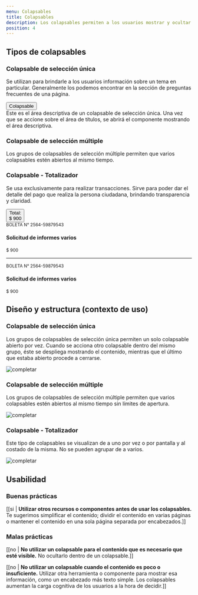 ```yaml
---
menu: Colapsables
title: Colapsables
description: Los colapsables permiten a los usuarios mostrar y ocultar secciones de contenido relacionado en una página.
position: 4
---
```


## Tipos de colapsables

### Colapsable de selección única

Se utilizan para brindarle a los usuarios información sobre un tema en particular. Generalmente los podemos encontrar en la sección de preguntas frecuentes de una página.

<div class="content-2">
  <div class="accordion" id="accordionExample">
    <div class="card">
      <button
        class="card-header collapsed card-link accordion-card-icon"
        data-toggle="collapse"
        data-target="#collapseEight"
      >
        Colapsable
      </button>
      <div id="collapseEight" class="collapse" data-parent="#accordion">
        <div class="card-body">
          Este es el área descriptiva de un colapsable de selección única. Una vez que se accione sobre el área de
          títulos, se abrirá el componente mostrando el área descriptiva.
        </div>
      </div>
    </div>
  </div>
</div>

### Colapsable de selección múltiple

Los grupos de colapsables de selección múltiple permiten que varios colapsables estén abiertos al mismo tiempo.

### Colapsable - Totalizador

Se usa exclusivamente para realizar transacciones. Sirve para poder dar el detalle del pago que realiza la persona ciudadana, brindando transparencia y claridad.

<div class="content-2">
  <div class="accordion" id="accordionExample">
    <div class="card">
      <button class="card-header collapsed card-link card-info" data-toggle="collapse" data-target="#collapseFive">
        <span class="collpase-title">Total:</span>
        <br />
        <span class="collpase-subtitle">$ 900</span>
      </button>
      <div id="collapseFive" class="collapse" data-parent="#accordion">
        <div class="card-body">
          <small>BOLETA N° 2564-59879543</small>
          <h4 class="mb-0">Solicitud de informes varios</h4>
          <small>$ 900</small>
          <hr />
          <small>BOLETA N° 2564-59879543</small>
          <h4 class="mb-0">Solicitud de informes varios</h4>
          <small>$ 900</small>
        </div>
      </div>
    </div>
  </div>
</div>

## Diseño y estructura (contexto de uso)

### Colapsable de selección única

Los grupos de colapsables de selección única permiten un solo colapsable abierto por vez. Cuando se acciona otro colapsable dentro del mismo grupo, éste se despliega mostrando el contenido, mientras que el último que estaba abierto procede a cerrarse.

![completar](/componentes/colapsable/collapse_simple.png)

### Colapsable de selección múltiple

Los grupos de colapsables de selección múltiple permiten que varios colapsables estén abiertos al mismo tiempo sin límites de apertura.

![completar](/componentes/colapsable/collapse_multiple.png)

### Colapsable - Totalizador

Este tipo de colapsables se visualizan de a uno por vez o por pantalla y al costado de la misma. No se pueden agrupar de a varios.

![completar](/componentes/colapsable/collapse_totalizador.png)

## Usabilidad

### Buenas prácticas

[[si | **Utilizar otros recursos o componentes antes de usar los colapsables.** Te sugerimos simplificar el contenido; dividir el contenido en varias páginas o mantener el contenido en una sola página separada por encabezados.]]

### Malas prácticas

[[no | **No utilizar un colapsable para el contenido que es necesario que esté visible.** No ocultarlo dentro de un colapsable.]]

[[no | **No utilizar un colapsable cuando el contenido es poco o insuficiente.** Utilizar otra herramienta o componente para mostrar esa información, como un encabezado más texto simple. Los colapsables aumentan la carga cognitiva de los usuarios a la hora de decidir.]]
